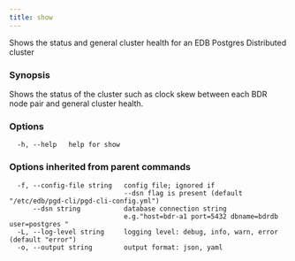 ```yaml
---
title: show
---
```


Shows the status and general cluster health for an EDB Postgres Distributed cluster

### Synopsis

Shows the status of the cluster such as clock skew between each BDR node pair and
general cluster health.


### Options

```text
  -h, --help   help for show
```

### Options inherited from parent commands

```text
  -f, --config-file string   config file; ignored if 
                             --dsn flag is present (default "/etc/edb/pgd-cli/pgd-cli-config.yml")
      --dsn string           database connection string
                             e.g."host=bdr-a1 port=5432 dbname=bdrdb user=postgres "
  -L, --log-level string     logging level: debug, info, warn, error (default "error")
  -o, --output string        output format: json, yaml
```
